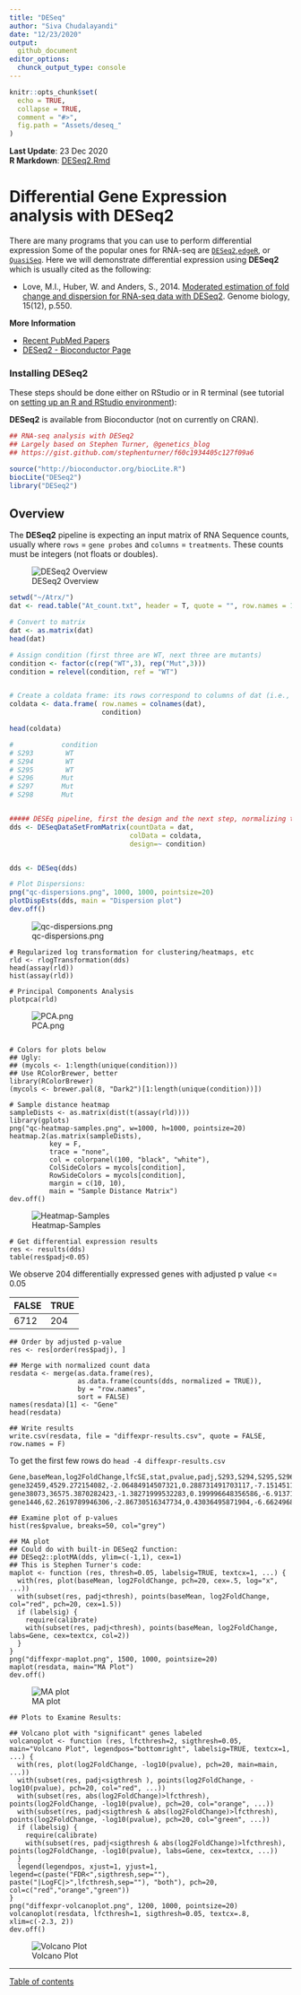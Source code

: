 ```yaml
---
title: "DESeq"
author: "Siva Chudalayandi"
date: "12/23/2020"
output:
  github_document
editor_options:
  chunck_output_type: console
---
```


```r
knitr::opts_chunk$set(
  echo = TRUE,
  collapse = TRUE,
  comment = "#>",
  fig.path = "Assets/deseq_"
)
```

<!--
---
title: RNA Sequence Analysis
layout: single
author: Siva Chudalayandi
author_profile: true
header:
  overlay_color: "444444"
  overlay_image: /assets/images/dna.jpg
---
-->

**Last Update**: 23 Dec 2020 <br/>
**R Markdown**: [DESeq2.Rmd](https://bioinformaticsworkbook.org/tutorials/DESeq2.Rmd)

# Differential Gene Expression analysis with DESeq2

There are many programs that you can use to perform differential expression Some of the popular ones for RNA-seq are [`DESeq2`](https://bioconductor.org/packages/release/bioc/html/DESeq2.html),[`edgeR`](http://bioconductor.org/packages/release/bioc/html/edgeR.html), or [`QuasiSeq`](https://cran.r-project.org/web/packages/QuasiSeq/index.html). Here we will demonstrate differential expression using **DESeq2** which is usually cited as the following: <!--using data from-->

* Love, M.I., Huber, W. and Anders, S., 2014. [Moderated estimation of fold change and dispersion for RNA-seq data with DESeq2](https://genomebiology.biomedcentral.com/articles/10.1186/s13059-014-0550-8). Genome biology, 15(12), p.550.

**More Information**

* [Recent PubMed Papers](https://pubmed.ncbi.nlm.nih.gov/?term=DESeq2&sort=pubdate)
* [DESeq2 - Bioconductor Page](http://www.bioconductor.org/packages/release/bioc/html/DESeq2.html)

### Installing DESeq2

These steps should be done either on RStudio or in R terminal (see tutorial on [setting up an R and RStudio environment](https://bioinformaticsworkbook.org/dataWrangling/R/r-setup.md)):


**DESeq2** is available from Bioconductor (not on currently on CRAN).

```r
## RNA-seq analysis with DESeq2
## Largely based on Stephen Turner, @genetics_blog
## https://gist.github.com/stephenturner/f60c1934405c127f09a6

source("http://bioconductor.org/biocLite.R")
biocLite("DESeq2")
library("DESeq2")
```

## Overview ##

The **DESeq2** pipeline is expecting an input matrix of RNA Sequence counts, usually where `rows` = `gene probes` and `columns` = `treatments`. These counts must be integers (not floats or doubles).

![DESeq2 Overview](https://bioinformaticsworkbook.org/dataAnalysis/RNA-Seq/RNA-SeqIntro/Assets/deseq2_overview.png)



```r
setwd("~/Atrx/")
dat <- read.table("At_count.txt", header = T, quote = "", row.names = 1)

# Convert to matrix
dat <- as.matrix(dat)
head(dat)

# Assign condition (first three are WT, next three are mutants)
condition <- factor(c(rep("WT",3), rep("Mut",3)))
condition = relevel(condition, ref = "WT")


# Create a coldata frame: its rows correspond to columns of dat (i.e., matrix representing the countData)
coldata <- data.frame( row.names = colnames(dat), 
                       condition)

head(coldata)

#            condition
# S293        WT
# S294        WT
# S295        WT
# S296       Mut
# S297       Mut
# S298       Mut


##### DESEq pipeline, first the design and the next step, normalizing to model fitting
dds <- DESeqDataSetFromMatrix(countData = dat, 
                              colData = coldata, 
                              design=~ condition)


dds <- DESeq(dds)

# Plot Dispersions:
png("qc-dispersions.png", 1000, 1000, pointsize=20)
plotDispEsts(dds, main = "Dispersion plot")
dev.off()
```

![qc-dispersions.png](https://bioinformaticsworkbook.org/dataAnalysis/RNA-Seq/RNA-SeqIntro/Assets/qc-dispersions.png)

```
# Regularized log transformation for clustering/heatmaps, etc
rld <- rlogTransformation(dds)
head(assay(rld))
hist(assay(rld))

# Principal Components Analysis
plotpca(rld)
```

![PCA.png](https://bioinformaticsworkbook.org/dataAnalysis/RNA-Seq/RNA-SeqIntro/Assets/PCA.png)

```

# Colors for plots below
## Ugly:
## (mycols <- 1:length(unique(condition)))
## Use RColorBrewer, better
library(RColorBrewer)
(mycols <- brewer.pal(8, "Dark2")[1:length(unique(condition))])

# Sample distance heatmap
sampleDists <- as.matrix(dist(t(assay(rld))))
library(gplots)
png("qc-heatmap-samples.png", w=1000, h=1000, pointsize=20)
heatmap.2(as.matrix(sampleDists), 
          key = F, 
          trace = "none",
          col = colorpanel(100, "black", "white"),
          ColSideColors = mycols[condition], 
          RowSideColors = mycols[condition],
          margin = c(10, 10), 
          main = "Sample Distance Matrix")
dev.off()
```

![Heatmap-Samples](https://bioinformaticsworkbook.org/dataAnalysis/RNA-Seq/RNA-SeqIntro/Assets/qc-heatmap-samples.png)

```
# Get differential expression results
res <- results(dds)
table(res$padj<0.05)
```

We observe 204 differentially expressed genes with adjusted p value <= 0.05

|FALSE|TRUE|
|---|---|
|6712|204|

```
## Order by adjusted p-value
res <- res[order(res$padj), ]

## Merge with normalized count data
resdata <- merge(as.data.frame(res), 
                 as.data.frame(counts(dds, normalized = TRUE)), 
                 by = "row.names", 
                 sort = FALSE)
names(resdata)[1] <- "Gene"
head(resdata)

## Write results
write.csv(resdata, file = "diffexpr-results.csv", quote = FALSE, row.names = F)
```

To get the first few rows do
`head -4 diffexpr-results.csv`

```bash
Gene,baseMean,log2FoldChange,lfcSE,stat,pvalue,padj,S293,S294,S295,S296,S297,S298
gene32459,4529.272154082,-2.06484914507321,0.288731491703117,-7.15145110390785,8.58653066559819e-13,5.93844460832771e-09,11073.6705141816,5726.45128024,5128.92211910988,1482.46794888894,1473.13299530101,2290.98806677055
gene38073,36575.3870282423,-1.38271999532283,0.199996648356586,-6.91371583816493,4.7212044436934e-12,1.63259249662918e-08,60993.4651420719,43969.9190693109,53655.982748808,21424.5919655829,22323.7590351868,17084.604208493
gene1446,62.2619789946306,-2.86730516347734,0.43036495871904,-6.66249680738816,2.69214169069523e-11,6.20628397761607e-08,186.819432107996,65.9054495168287,73.2220377206551,12.4735356867937,10.8379903446028,24.3134285909079
```


```
## Examine plot of p-values
hist(res$pvalue, breaks=50, col="grey")

## MA plot
## Could do with built-in DESeq2 function:
## DESeq2::plotMA(dds, ylim=c(-1,1), cex=1)
## This is Stephen Turner's code:
maplot <- function (res, thresh=0.05, labelsig=TRUE, textcx=1, ...) {
  with(res, plot(baseMean, log2FoldChange, pch=20, cex=.5, log="x", ...))
  with(subset(res, padj<thresh), points(baseMean, log2FoldChange, col="red", pch=20, cex=1.5))
  if (labelsig) {
    require(calibrate)
    with(subset(res, padj<thresh), points(baseMean, log2FoldChange, labs=Gene, cex=textcx, col=2))
  }
}
png("diffexpr-maplot.png", 1500, 1000, pointsize=20)
maplot(resdata, main="MA Plot")
dev.off()
```

![MA plot](https://bioinformaticsworkbook.org/dataAnalysis/RNA-Seq/RNA-SeqIntro/Assets/diffexpr-maplot.png)

```
## Plots to Examine Results:

## Volcano plot with "significant" genes labeled
volcanoplot <- function (res, lfcthresh=2, sigthresh=0.05, main="Volcano Plot", legendpos="bottomright", labelsig=TRUE, textcx=1, ...) {
  with(res, plot(log2FoldChange, -log10(pvalue), pch=20, main=main, ...))
  with(subset(res, padj<sigthresh ), points(log2FoldChange, -log10(pvalue), pch=20, col="red", ...))
  with(subset(res, abs(log2FoldChange)>lfcthresh), points(log2FoldChange, -log10(pvalue), pch=20, col="orange", ...))
  with(subset(res, padj<sigthresh & abs(log2FoldChange)>lfcthresh), points(log2FoldChange, -log10(pvalue), pch=20, col="green", ...))
  if (labelsig) {
    require(calibrate)
    with(subset(res, padj<sigthresh & abs(log2FoldChange)>lfcthresh), points(log2FoldChange, -log10(pvalue), labs=Gene, cex=textcx, ...))
  }
  legend(legendpos, xjust=1, yjust=1, legend=c(paste("FDR<",sigthresh,sep=""), paste("|LogFC|>",lfcthresh,sep=""), "both"), pch=20, col=c("red","orange","green"))
}
png("diffexpr-volcanoplot.png", 1200, 1000, pointsize=20)
volcanoplot(resdata, lfcthresh=1, sigthresh=0.05, textcx=.8, xlim=c(-2.3, 2))
dev.off()
```

![Volcano Plot](https://bioinformaticsworkbook.org/dataAnalysis/RNA-Seq/RNA-SeqIntro/Assets/diffexpr-volcanoplot.png)

---
[Table of contents](RNAseq-intro.md)


